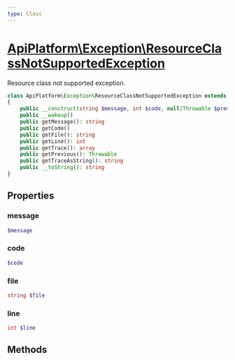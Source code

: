 ```yaml
---
type: Class
---
```


# [ApiPlatform\Exception\ResourceClassNotSupportedException](/docs/v3.1/reference/Exception/ResourceClassNotSupportedException)

Resource class not supported exception.


```php
class ApiPlatform\Exception\ResourceClassNotSupportedException extends Exception implements Stringable, Throwable, `<a href="/docs/v3.1/reference/Exception/ExceptionInterface">ApiPlatform\Exception\ExceptionInterface</a>`
{
    public __construct(string $message, int $code, null|Throwable $previous)
    public __wakeup()
    public getMessage(): string
    public getCode()
    public getFile(): string
    public getLine(): int
    public getTrace(): array
    public getPrevious(): Throwable
    public getTraceAsString(): string
    public __toString(): string
}
```
## Properties
### message

```php
$message
```



### code

```php
$code
```



### file

```php
string $file
```



### line

```php
int $line
```



## Methods
